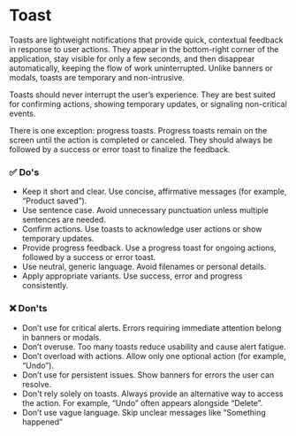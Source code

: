 
# Toast

Toasts are lightweight notifications that provide quick, contextual feedback in response to user actions. They appear in the bottom-right corner of the application, stay visible for only a few seconds, and then disappear automatically, keeping the flow of work uninterrupted. Unlike banners or modals, toasts are temporary and non-intrusive.

Toasts should never interrupt the user’s experience. They are best suited for confirming actions, showing temporary updates, or signaling non-critical events.

There is one exception: progress toasts. Progress toasts remain on the screen until the action is completed or canceled. They should always be followed by a success or error toast to finalize the feedback.


### ✅ Do's

- Keep it short and clear. Use concise, affirmative messages (for example, “Product saved”).
- Use sentence case. Avoid unnecessary punctuation unless multiple sentences are needed.
- Confirm actions. Use toasts to acknowledge user actions or show temporary updates.
- Provide progress feedback. Use a progress toast for ongoing actions, followed by a success or error toast.
- Use neutral, generic language. Avoid filenames or personal details.
- Apply appropriate variants. Use success, error and progress consistently.

### ❌ Don'ts

- Don’t use for critical alerts. Errors requiring immediate attention belong in banners or modals.
- Don’t overuse. Too many toasts reduce usability and cause alert fatigue.
- Don’t overload with actions. Allow only one optional action (for example, “Undo”).
- Don’t use for persistent issues. Show banners for errors the user can resolve.
- Don't rely solely on toasts. Always provide an alternative way to access the action. For example, “Undo” often appears alongside “Delete”.
- Don’t use vague language. Skip unclear messages like “Something happened”
